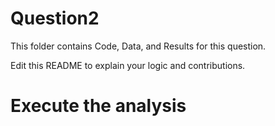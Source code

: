 # Question2

This folder contains Code, Data, and Results for this question.

Edit this README to explain your logic and contributions.

# Execute the analysis





